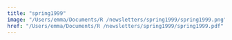 ```yaml
---
title: "spring1999"
image: "/Users/emma/Documents/R /newsletters/spring1999/spring1999.png"
href: "/Users/emma/Documents/R /newsletters/spring1999/spring1999.pdf"
---
```

